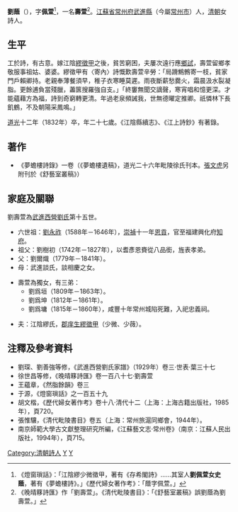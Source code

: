 '''劉蔭'''（{{bd|1806年||1832年|catIdx=L劉}}），字'''佩萱'''<ref>《燈窗瑣話》：「江陰繆少微徵甲，著有《存希閣詩》……其室人'''劉佩萱女史蔭'''，著有《夢蟾樓詩》。」《歷代婦女著作考》：「蔭字佩萱。」</ref>，一名'''壽萱'''<ref>《晚晴簃詩匯》作「劉壽萱」。《清代毗陵書目》：「《舒藝室叢稿》誤劉蔭為劉壽萱。」</ref>。[[江蘇省|江蘇省]][[常州府|常州府]][[武進縣|武進縣]]（今屬[[常州市|常州市]]）人，[[清朝|清朝]]女詩人。

== 生平 ==
工於詩，有古意。嫁江陰[[繆徵甲|繆徵甲]]之後，貧苦窮困，夫屢次遠行應[[鄉試|鄉試]]，壽萱留鄉孝敬服事祖姑、婆婆。繆徵甲有〈寄內〉詩慨歎壽萱辛勞：「局蹐鷦鷯寄一枝，貧家門戶賴卿持。老親奉薄餐須早，稚子衣寒睡莫遲。雨夜斷薪愁爨火，霜晨汲水裂凝脂。更餘逋負當殘臘，藎篋搜羅強自支。」「終窶無聞交謫聲，寒宵唱和憶更深。才能蘊藉方為福，詩到奇窮轉更清。年過老泉頻誡我，世無德曜定推卿。祇憐林下長飢鶴，不及朝陽采鳳鳴。」

[[道光|道光]]十二年（1832年）卒，年二十七歲。《江陰縣續志》、《江上詩鈔》有著錄。

== 著作 ==
*《夢蟾樓詩錄》一卷（《夢蟾樓遺稿》，道光二十六年毗陵徐氏刊本。[[張文虎|張文虎]]另附刊於《舒藝室叢稿》）

==家庭及關聯==
劉壽萱為[[武進西營劉氏|武進西營劉氏]]第十五世。
*六世祖：[[劉永祚_(崇禎恩貢)|劉永祚]]（1588年－1646年），[[崇禎|崇禎]]十一年[[恩貢|恩貢]]，官至福建興化府[[知府|知府]]。
*祖父：劉樹初（1742年－1827年），以耆彥恩賚從八品銜，旌表孝弟。
*父：劉爾熾（1779年－1841年）。
*母：武進談氏，談相慶之女。

*壽萱為獨女，有三弟：
**劉爲垣（1809年－1863年）。
**劉爲坤（1812年－1861年）。
**劉爲墉（1815年－1860年），咸豐十年常州城陷死難，入祀忠義祠。

*夫：江陰繆氏，[[郡庠生|郡庠生]][[繆徵甲|繆徵甲]]（少微、少薇）。

==注釋及參考資料==
{{reflist}}
*劉琛、劉善強等修，《武進西營劉氏家譜》（1929年）卷三·世表·葉三十七
*徐世昌等修，《晚晴簃詩匯》卷一百八十七·劉壽萱
*王蘊章，《然脂餘韻》卷三
*于源，《燈窗瑣話》之一百五十九
*胡文楷，《歷代婦女著作考》卷十八·清代十二（上海：上海古籍出版社，1985年），頁720。
*張惟驤，《清代毗陵書目》卷五（上海：常州旅滬同鄉會，1944年）。
*南京師範大學古文獻整理研究所編，《江蘇藝文志·常州卷》（南京：江蘇人民出版社，1994年），頁715。

{{武進西營劉氏}}
{{DEFAULTSORT:Liu劉}}
[[Category:清朝詩人|Category:清朝詩人]]
[[Category:劉姓|Y]]
[[Category:武進西營劉氏|Y]]